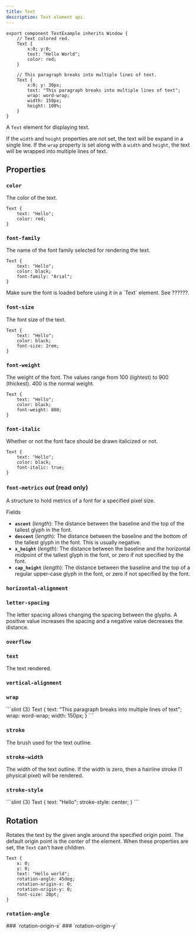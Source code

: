 ```yaml
---
title: Text
description: Text element api.
---
```



```slint title="test-example.slint"
export component TextExample inherits Window {
    // Text colored red.
    Text {
        x:0; y:0;
        text: "Hello World";
        color: red;
    }

    // This paragraph breaks into multiple lines of text.
    Text {
        x:0; y: 30px;
        text: "This paragraph breaks into multiple lines of text";
        wrap: word-wrap;
        width: 150px;
        height: 100%;
    }
}
```

A `Text` element for displaying text.

If the `width` and `height` properties are not set, the text will 
be expand in a single line. If the `wrap` property is set along with 
a `width` and `height`, the text will be wrapped into multiple lines
of text.

## Properties

### `color`
<SlintProperty propName="color" typeName="brush" defaultValue="<depends on theme>"> 
The color of the text.

```slint {3}
Text {
    text: "Hello";
    color: red;
}
```
</SlintProperty>

### `font-family`
<SlintProperty propName="font-family" typeName="string" > 
The name of the font family selected for rendering the text.

```slint {4}
Text {
    text: "Hello";
    color: black;
    font-family: "Arial";
}
```

<Aside type="note" title="Note">
  Make sure the font is loaded before using it in a `Text` element.
  See ??????.
</Aside>
</SlintProperty>


### `font-size`
<SlintProperty propName="font-size" typeName="length"> 
The font size of the text.

```slint {4}
Text {
    text: "Hello";
    color: black;
    font-size: 2rem;
}
```
</SlintProperty>

### `font-weight`
<SlintProperty propName="font-weight" typeName="int">  
The weight of the font. The values range from 100 (lightest) to 900 (thickest). 400 is the normal weight.

```slint {4}
Text {
    text: "Hello";
    color: black;
    font-weight: 800;
}
```
</SlintProperty>

### `font-italic` 
<SlintProperty propName="font-italic" typeName="bool" defaultValue="false" >  
Whether or not the font face should be drawn italicized or not.

```slint {4}
Text {
    text: "Hello";
    color: black;
    font-italic: true;
}
```
</SlintProperty>

### `font-metrics` _out_ (read only)
<SlintProperty propName="font-metrics"  typeName="struct"> 
A structure to hold metrics of a font for a specified pixel size.

Fields

- **`ascent`** (_length_): The distance between the baseline and the top of the tallest glyph in the font.
- **`descent`** (_length_): The distance between the baseline and the bottom of the tallest glyph in the font. This is usually negative.
- **`x_height`** (_length_): The distance between the baseline and the horizontal midpoint of the tallest glyph in the font, or zero if not specified by the font.
- **`cap_height`** (_length_): The distance between the baseline and the top of a regular upper-case glyph in the font, or zero if not specified by the font.
</SlintProperty>

### `horizontal-alignment`
<SlintProperty propName="horizontal-alignment" typeName="enum" enumName='TextHorizontalAlignment' > 

</SlintProperty>

### `letter-spacing` 
<SlintProperty propName="letter-spacing" typeName="length">
The letter spacing allows changing the spacing between the glyphs. A positive value increases the spacing and a negative value decreases the distance.
</SlintProperty>

### `overflow` 
<SlintProperty propName="overflow" typeName="enum" enumName="TextOverflow"/> 

### `text` 
<SlintProperty propName="text" typeName="string" defaultValue='""' >
The text rendered.
</SlintProperty>

### `vertical-alignment` 
<SlintProperty propName="vertical-alignment" typeName="enum" enumName="TextVerticalAlignment"/>

### `wrap` 
<SlintProperty propName="wrap" typeName="enum" enumName="TextWrap">
```slint {3}
Text {
    text: "This paragraph breaks into multiple lines of text";
    wrap: word-wrap;
    width: 150px;
}
```
</SlintProperty>

### `stroke`
<SlintProperty propName="stroke" typeName="brush">
The brush used for the text outline.
</SlintProperty>

###  `stroke-width`
<SlintProperty propName="stroke-width" typeName="length" >
The width of the text outline. If the width is zero, then a hairline stroke (1 physical pixel) will be rendered.
</SlintProperty>

###  `stroke-style`
<SlintProperty propName="stroke-style" typeName="enum" enumName="TextStrokeStyle">
```slint {3}
Text {
    text: "Hello";
    stroke-style: center;
}
```
</SlintProperty>

## Rotation

Rotates the text by the given angle around the specified origin point. The default origin point is the center of the element.
When these properties are set, the `Text` can't have children.

```slint {5-7}
Text {
    x: 0;
    y: 0;
    text: "Hello world";
    rotation-angle: 45deg;
    rotation-origin-x: 0;
    rotation-origin-y: 0;
    font-size: 20pt;
}
```

### `rotation-angle`
<SlintProperty propName="rotation-angle" typeName="angle"/>
### `rotation-origin-x`
<SlintProperty propName="rotation-origin-x" typeName="length"/>
### `rotation-origin-y`
<SlintProperty propName="rotation-origin-y" typeName="length"/>


